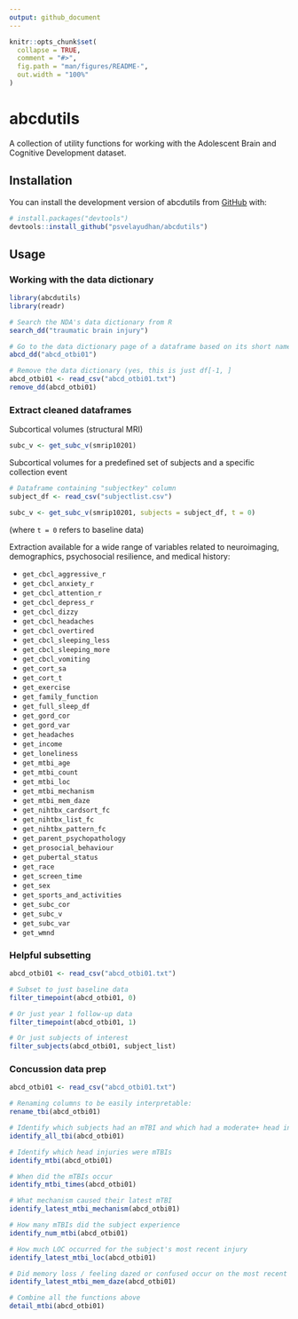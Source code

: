 ```yaml
---
output: github_document
---
```


<!-- README.md is generated from README.Rmd. Please edit that file -->

```r
knitr::opts_chunk$set(
  collapse = TRUE,
  comment = "#>",
  fig.path = "man/figures/README-",
  out.width = "100%"
)
```

# abcdutils

<!-- badges: start -->
<!-- badges: end -->

A collection of utility functions for working with the Adolescent Brain and Cognitive Development dataset.

## Installation

You can install the development version of abcdutils from [GitHub](https://github.com/) with:

``` r
# install.packages("devtools")
devtools::install_github("psvelayudhan/abcdutils")
```

## Usage

### Working with the data dictionary

```r
library(abcdutils)
library(readr)

# Search the NDA's data dictionary from R
search_dd("traumatic brain injury")

# Go to the data dictionary page of a dataframe based on its short name
abcd_dd("abcd_otbi01")

# Remove the data dictionary (yes, this is just df[-1, ]
abcd_otbi01 <- read_csv("abcd_otbi01.txt")
remove_dd(abcd_otbi01)
```

### Extract cleaned dataframes

Subcortical volumes (structural MRI)

```r
subc_v <- get_subc_v(smrip10201)
```

Subcortical volumes for a predefined set of subjects and a specific collection event

```r
# Dataframe containing "subjectkey" column
subject_df <- read_csv("subjectlist.csv")

subc_v <- get_subc_v(smrip10201, subjects = subject_df, t = 0)
```

(where `t = 0` refers to baseline data)

Extraction available for a wide range of variables related to neuroimaging, demographics, psychosocial resilience, and medical history:

- `get_cbcl_aggressive_r`
- `get_cbcl_anxiety_r`
- `get_cbcl_attention_r`
- `get_cbcl_depress_r`
- `get_cbcl_dizzy`
- `get_cbcl_headaches`
- `get_cbcl_overtired`
- `get_cbcl_sleeping_less`
- `get_cbcl_sleeping_more`
- `get_cbcl_vomiting`
- `get_cort_sa`
- `get_cort_t`
- `get_exercise`
- `get_family_function`
- `get_full_sleep_df`
- `get_gord_cor`
- `get_gord_var`
- `get_headaches`
- `get_income`
- `get_loneliness`
- `get_mtbi_age`
- `get_mtbi_count`
- `get_mtbi_loc`
- `get_mtbi_mechanism`
- `get_mtbi_mem_daze`
- `get_nihtbx_cardsort_fc`
- `get_nihtbx_list_fc`
- `get_nihtbx_pattern_fc`
- `get_parent_psychopathology`
- `get_prosocial_behaviour`
- `get_pubertal_status`
- `get_race`
- `get_screen_time`
- `get_sex`
- `get_sports_and_activities`
- `get_subc_cor`
- `get_subc_v`
- `get_subc_var`
- `get_wmnd`


### Helpful subsetting

```r
abcd_otbi01 <- read_csv("abcd_otbi01.txt")

# Subset to just baseline data
filter_timepoint(abcd_otbi01, 0)

# Or just year 1 follow-up data
filter_timepoint(abcd_otbi01, 1)

# Or just subjects of interest
filter_subjects(abcd_otbi01, subject_list)
```


### Concussion data prep

```r
abcd_otbi01 <- read_csv("abcd_otbi01.txt")

# Renaming columns to be easily interpretable:
rename_tbi(abcd_otbi01)

# Identify which subjects had an mTBI and which had a moderate+ head injury:
identify_all_tbi(abcd_otbi01)

# Identify which head injuries were mTBIs
identify_mtbi(abcd_otbi01)

# When did the mTBIs occur
identify_mtbi_times(abcd_otbi01)

# What mechanism caused their latest mTBI
identify_latest_mtbi_mechanism(abcd_otbi01)

# How many mTBIs did the subject experience
identify_num_mtbi(abcd_otbi01)

# How much LOC occurred for the subject's most recent injury
identify_latest_mtbi_loc(abcd_otbi01)

# Did memory loss / feeling dazed or confused occur on the most recent injury
identify_latest_mtbi_mem_daze(abcd_otbi01)

# Combine all the functions above
detail_mtbi(abcd_otbi01)
```

